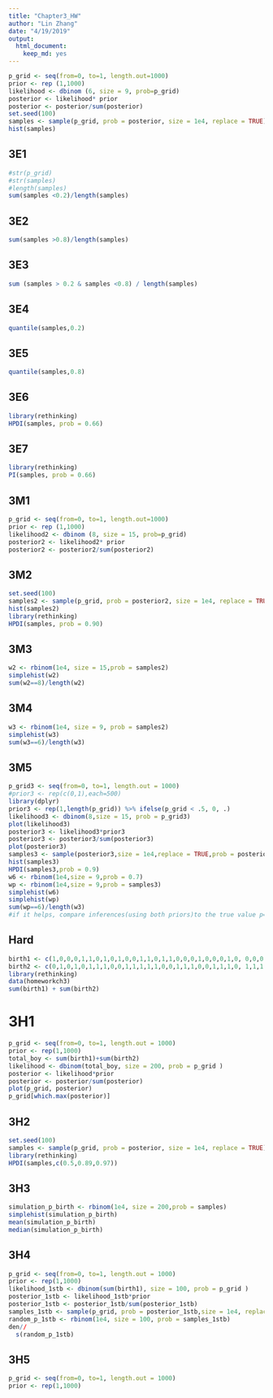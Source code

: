```yaml
---
title: "Chapter3_HW"
author: "Lin Zhang"
date: "4/19/2019"
output: 
  html_document: 
    keep_md: yes
---
```


```r
p_grid <- seq(from=0, to=1, length.out=1000)
prior <- rep (1,1000)
likelihood <- dbinom (6, size = 9, prob=p_grid)
posterior <- likelihood* prior
posterior <- posterior/sum(posterior)
set.seed(100)
samples <- sample(p_grid, prob = posterior, size = 1e4, replace = TRUE)
hist(samples)
```

## 3E1
```r
#str(p_grid)
#str(samples)
#length(samples)
sum(samples <0.2)/length(samples)
```
## 3E2
```r
sum(samples >0.8)/length(samples)
```

## 3E3
```r
sum (samples > 0.2 & samples <0.8) / length(samples)
```
## 3E4
```r
quantile(samples,0.2)
```
## 3E5
```r
quantile(samples,0.8)
```
## 3E6
```r
library(rethinking)
HPDI(samples, prob = 0.66)
```
## 3E7
```r
library(rethinking)
PI(samples, prob = 0.66)
```
## 3M1
```r
p_grid <- seq(from=0, to=1, length.out=1000)
prior <- rep (1,1000)
likelihood2 <- dbinom (8, size = 15, prob=p_grid)
posterior2 <- likelihood2* prior
posterior2 <- posterior2/sum(posterior2)

```

## 3M2
```r
set.seed(100)
samples2 <- sample(p_grid, prob = posterior2, size = 1e4, replace = TRUE)
hist(samples2)
library(rethinking)
HPDI(samples, prob = 0.90)
```
## 3M3
```r
w2 <- rbinom(1e4, size = 15,prob = samples2)
simplehist(w2)
sum(w2==8)/length(w2)

```

## 3M4
```r
w3 <- rbinom(1e4, size = 9, prob = samples2)
simplehist(w3)
sum(w3==6)/length(w3)
```

## 3M5
```r
p_grid3 <- seq(from=0, to=1, length.out = 1000)
#prior3 <- rep(c(0,1),each=500)
library(dplyr)
prior3 <- rep(1,length(p_grid)) %>% ifelse(p_grid < .5, 0, .)
likelihood3 <- dbinom(8,size = 15, prob = p_grid3)
plot(likelihood3)
posterior3 <- likelihood3*prior3
posterior3 <- posterior3/sum(posterior3)
plot(posterior3)
samples3 <- sample(posterior3,size = 1e4,replace = TRUE,prob = posterior3)
hist(samples3)
HPDI(samples3,prob = 0.9)
w6 <- rbinom(1e4,size = 9,prob = 0.7)
wp <- rbinom(1e4,size = 9,prob = samples3)
simplehist(w6)
simplehist(wp)
sum(wp==6)/length(w3)
#if it helps, compare inferences(using both priors)to the true value p=0.7
```

## Hard
```r
birth1 <- c(1,0,0,0,1,1,0,1,0,1,0,0,1,1,0,1,1,0,0,0,1,0,0,0,1,0, 0,0,0,1,1,1,0,1,0,1,1,1,0,1,0,1,1,0,1,0,0,1,1,0,1,0,0,0,0,0,0,0, 1,1,0,1,0,0,1,0,0,0,1,0,0,1,1,1,1,0,1,0,1,1,1,1,1,0,0,1,0,1,1,0, 1,0,1,1,1,0,1,1,1,1)
birth2 <- c(0,1,0,1,0,1,1,1,0,0,1,1,1,1,1,0,0,1,1,1,0,0,1,1,1,0, 1,1,1,0,1,1,1,0,1,0,0,1,1,1,1,0,0,1,0,1,1,1,1,1,1,1,1,1,1,1,1,1, 1,1,1,0,1,1,0,1,1,0,1,1,1,0,0,0,0,0,0,1,0,0,0,1,1,0,0,1,0,0,1,1, 0,0,0,1,1,1,0,0,0,0)
library(rethinking) 
data(homeworkch3)
sum(birth1) + sum(birth2)
```
# 3H1
```r
p_grid <- seq(from=0, to=1, length.out = 1000)
prior <- rep(1,1000)
total_boy <- sum(birth1)+sum(birth2)
likelihood <- dbinom(total_boy, size = 200, prob = p_grid ) 
posterior <- likelihood*prior
posterior <- posterior/sum(posterior)
plot(p_grid, posterior)
p_grid[which.max(posterior)]
```

## 3H2
```r
set.seed(100)
samples <- sample(p_grid, prob = posterior, size = 1e4, replace = TRUE)
library(rethinking)
HPDI(samples,c(0.5,0.89,0.97))

```

## 3H3
```r
simulation_p_birth <- rbinom(1e4, size = 200,prob = samples)
simplehist(simulation_p_birth)
mean(simulation_p_birth)
median(simulation_p_birth)


```

## 3H4
```r
p_grid <- seq(from=0, to=1, length.out = 1000)
prior <- rep(1,1000)
likelihood_1stb <- dbinom(sum(birth1), size = 100, prob = p_grid ) 
posterior_1stb <- likelihood_1stb*prior
posterior_1stb <- posterior_1stb/sum(posterior_1stb)
samples_1stb <- sample(p_grid, prob = posterior_1stb,size = 1e4, replace = TRUE)
random_p_1stb <- rbinom(1e4, size = 100, prob = samples_1stb)
den//
  s(random_p_1stb)

```

## 3H5
```r
p_grid <- seq(from=0, to=1, length.out = 1000)
prior <- rep(1,1000)


```

